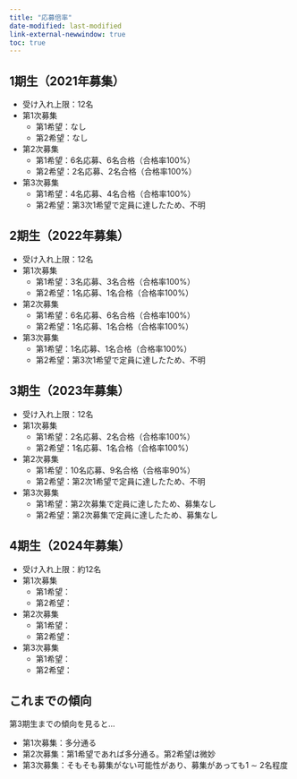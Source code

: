 ```yaml
---
title: "応募倍率"
date-modified: last-modified
link-external-newwindow: true
toc: true
---
```


## 1期生（2021年募集）

- 受け入れ上限：12名
- 第1次募集
   - 第1希望：なし
   - 第2希望：なし
- 第2次募集
   - 第1希望：6名応募、6名合格（合格率100%）
   - 第2希望：2名応募、2名合格（合格率100%）
- 第3次募集
   - 第1希望：4名応募、4名合格（合格率100%）
   - 第2希望：第3次1希望で定員に達したため、不明

## 2期生（2022年募集）

- 受け入れ上限：12名
- 第1次募集
   - 第1希望：3名応募、3名合格（合格率100%）
   - 第2希望：1名応募、1名合格（合格率100%）
- 第2次募集
   - 第1希望：6名応募、6名合格（合格率100%）
   - 第2希望：1名応募、1名合格（合格率100%）
- 第3次募集
   - 第1希望：1名応募、1名合格（合格率100%）
   - 第2希望：第3次1希望で定員に達したため、不明

## 3期生（2023年募集）

- 受け入れ上限：12名
- 第1次募集
   - 第1希望：2名応募、2名合格（合格率100%）
   - 第2希望：1名応募、1名合格（合格率100%）
- 第2次募集
   - 第1希望：10名応募、9名合格（合格率90%）
   - 第2希望：第2次1希望で定員に達したため、不明
- 第3次募集
   - 第1希望：第2次募集で定員に達したため、募集なし
   - 第2希望：第2次募集で定員に達したため、募集なし

## 4期生（2024年募集）

- 受け入れ上限：約12名
- 第1次募集
   - 第1希望：
   - 第2希望：
- 第2次募集
   - 第1希望：
   - 第2希望：
- 第3次募集
   - 第1希望：
   - 第2希望：

:::{.callout-tip collapse="true"}
## これまでの傾向

第3期生までの傾向を見ると...

- 第1次募集：多分通る
- 第2次募集：第1希望であれば多分通る。第2希望は微妙
- 第3次募集：そもそも募集がない可能性があり、募集があっても1 $\sim$ 2名程度
:::